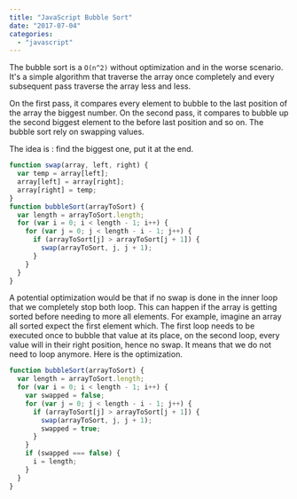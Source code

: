 ```yaml
---
title: "JavaScript Bubble Sort"
date: "2017-07-04"
categories:
  - "javascript"
---
```


The bubble sort is a `O(n^2)` without optimization and in the worse scenario. It's a simple algorithm that traverse the array once completely and every subsequent pass traverse the array less and less.

On the first pass, it compares every element to bubble to the last position of the array the biggest number. On the second pass, it compares to bubble up the second biggest element to the before last position and so on. The bubble sort rely on swapping values.

The idea is : find the biggest one, put it at the end.

```javascript
function swap(array, left, right) {
  var temp = array[left];
  array[left] = array[right];
  array[right] = temp;
}
function bubbleSort(arrayToSort) {
  var length = arrayToSort.length;
  for (var i = 0; i < length - 1; i++) {
    for (var j = 0; j < length - i - 1; j++) {
      if (arrayToSort[j] > arrayToSort[j + 1]) {
        swap(arrayToSort, j, j + 1);
      }
    }
  }
}
```

A potential optimization would be that if no swap is done in the inner loop that we completely stop both loop. This can happen if the array is getting sorted before needing to more all elements. For example, imagine an array all sorted expect the first element which. The first loop needs to be executed once to bubble that value at its place, on the second loop, every value will in their right position, hence no swap. It means that we do not need to loop anymore. Here is the optimization.

```javascript
function bubbleSort(arrayToSort) {
  var length = arrayToSort.length;
  for (var i = 0; i < length - 1; i++) {
    var swapped = false;
    for (var j = 0; j < length - i - 1; j++) {
      if (arrayToSort[j] > arrayToSort[j + 1]) {
        swap(arrayToSort, j, j + 1);
        swapped = true;
      }
    }
    if (swapped === false) {
      i = length;
    }
  }
}
```
